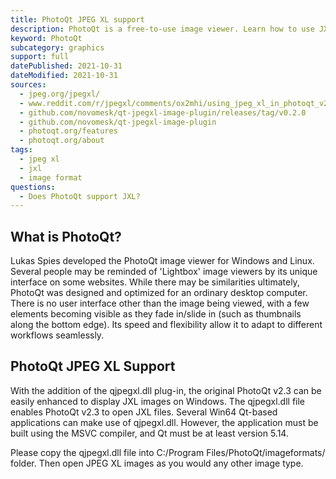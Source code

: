 ```yaml
---
title: PhotoQt JPEG XL support
description: PhotoQt is a free-to-use image viewer. Learn how to use JXL images within PhotoQt.
keyword: PhotoQt
subcategory: graphics
support: full
datePublished: 2021-10-31
dateModified: 2021-10-31
sources:
  - jpeg.org/jpegxl/
  - www.reddit.com/r/jpegxl/comments/ox2mhi/using_jpeg_xl_in_photoqt_v23_windows_64bit_version/
  - github.com/novomesk/qt-jpegxl-image-plugin/releases/tag/v0.2.0
  - github.com/novomesk/qt-jpegxl-image-plugin
  - photoqt.org/features
  - photoqt.org/about
tags:
  - jpeg xl
  - jxl
  - image format
questions:
  - Does PhotoQt support JXL?
---
```


## What is PhotoQt?

Lukas Spies developed the PhotoQt image viewer for Windows and Linux. Several people may be reminded of 'Lightbox' image viewers by its unique interface on some websites. While there may be similarities ultimately, PhotoQt was designed and optimized for an ordinary desktop computer. There is no user interface other than the image being viewed, with a few elements becoming visible as they fade in/slide in (such as thumbnails along the bottom edge). Its speed and flexibility allow it to adapt to different workflows seamlessly.

## PhotoQt JPEG XL Support

With the addition of the qjpegxl.dll plug-in, the original PhotoQt v2.3 can be easily enhanced to display JXL images on Windows. The qjpegxl.dll file enables PhotoQt v2.3 to open JXL files. Several Win64 Qt-based applications can make use of qjpegxl.dll. However, the application must be built using the MSVC compiler, and Qt must be at least version 5.14.

Please copy the qjpegxl.dll file into C:/Program Files/PhotoQt/imageformats/ folder. Then open JPEG XL images as you would any other image type.

<Link href="github.com/novomesk/qt-jpegxl-image-plugin/" text="Download here" />

